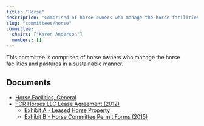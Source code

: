 ```yaml
---
title: "Horse"
description: "Comprised of horse owners who manage the horse facilities and pastures in a sustainable manner."
slug: "committees/horse"
committee:
  chairs: ["Karen Anderson"]
  members: []
---
```



<CommitteeMembers frontmatter={frontmatter} />

This committee is comprised of horse owners who manage the horse facilities and pastures in a sustainable manner.

## Documents

- [Horse Facilities, General](/uploads/2016/03/Horse-Facilities.pdf)
- [FCR Horses LLC Lease Agreement (2012)](/uploads/2016/03/FCR-Horses-LLC-Lease-Agreement-2012.pdf)
    - [Exhibit A - Leased Horse Property](/uploads/2022/02/Exhibit-A-Leased-Horse-Property.pdf)
    - [Exhibit B - Horse Committee Permit Forms (2015)](/uploads/2022/02/FCRHLLC-Permit-Forms-2015.pdf)


<FileHistory file="src/content/docs/committees/horse.mdx" />